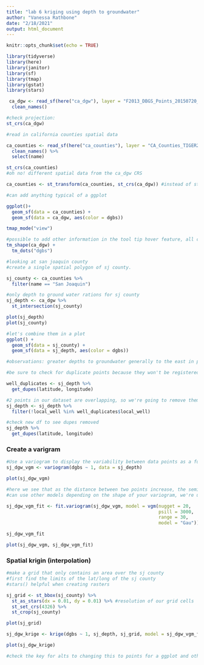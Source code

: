 ```yaml
---
title: "lab 6 kriging using depth to groundwater"
author: "Vanessa Rathbone"
date: "2/18/2021"
output: html_document
---
```


```r
knitr::opts_chunk$set(echo = TRUE)

library(tidyverse)
library(here)
library(janitor)
library(sf)
library(tmap)
library(gstat)
library(stars)
```


```r
 ca_dgw <- read_sf(here("ca_dgw"), layer = "F2013_DBGS_Points_20150720_093252") %>% 
  clean_names()

#check projection:
st_crs(ca_dgw)

#read in california counties spatial data

ca_counties <- read_sf(here("ca_counties"), layer = "CA_Counties_TIGER2016") %>% 
  clean_names() %>% 
  select(name)

st_crs(ca_counties)
#oh no! different spatial data from the ca_dgw CRS

ca_counties <- st_transform(ca_counties, st_crs(ca_dgw)) #instead of st_crs() can just put 4326
```

```r
#can add anything typical of a ggplot

ggplot()+
  geom_sf(data = ca_counties) +
  geom_sf(data = ca_dgw, aes(color = dgbs))
```
```r
tmap_mode("view")

#possible to add other information in the tool tip hover feature, all customizable
tm_shape(ca_dgw) +
  tm_dots("dgbs")

```

```r
#looking at san joaquin county
#create a single spatial polygon of sj county. 

sj_county <- ca_counties %>% 
  filter(name == "San Joaquin")

#only depth to ground water rations for sj county
sj_depth <- ca_dgw %>% 
  st_intersection(sj_county)

plot(sj_depth)
plot(sj_county)

#let's combine them in a plot
ggplot() +
  geom_sf(data = sj_county) +
  geom_sf(data = sj_depth, aes(color = dgbs))

#observations: greater depths to groundwater generally to the east in particular the northeastern corner. 

```
```r
#be sure to check for duplicate points because they won't be registered in kriging

well_duplicates <- sj_depth %>% 
  get_dupes(latitude, longitude)

#2 points in our dataset are overlapping, so we're going to remove them for simplicity
sj_depth <- sj_depth %>% 
  filter(!local_well %in% well_duplicates$local_well)

#check new df to see dupes removed
sj_depth %>% 
  get_dupes(latitude, longitude)
```

### Create a varigram
```r

#Use a variogram to display the variability between data points as a function of distance
sj_dgw_vgm <- variogram(dgbs ~ 1, data = sj_depth)

plot(sj_dgw_vgm)

#here we see that as the distance between two points increase, the semivariance increases which is a decrease in the correlation in the values of those observations
#can use other models depending on the shape of your variogram, we're using the Gausian ("Gau") model, could use the exponential ("Exp") or spherical ("Sph") model 

sj_dgw_vgm_fit <- fit.variogram(sj_dgw_vgm, model = vgm(nugget = 20, 
                                                        psill = 3000, 
                                                        range = 30,
                                                        model = "Gau"))

sj_dgw_vgm_fit

plot(sj_dgw_vgm, sj_dgw_vgm_fit)

```
### Spatial krigin (interpolation)
```r

#make a grid that only contains an area over the sj county
#first find the limits of the lat/long of the sj county 
#stars() helpful when creating rasters

sj_grid <- st_bbox(sj_county) %>% 
  st_as_stars(dx = 0.01, dy = 0.01) %>% #resolution of our grid cells
  st_set_crs(4326) %>% 
  st_crop(sj_county)

plot(sj_grid)

```
```r
sj_dgw_krige <- krige(dgbs ~ 1, sj_depth, sj_grid, model = sj_dgw_vgm_fit) #~1 is a as a function of 1, which means ordinary kriging, or assume there is a constant but unknown field

plot(sj_dgw_krige)

#check the key for alts to changing this to points for a ggplot and other data viz alternatives. 

```

